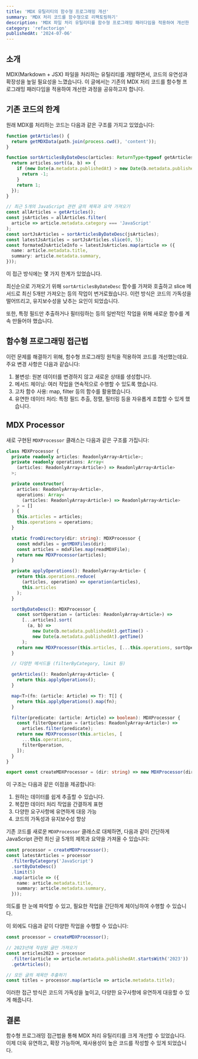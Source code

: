 ```yaml
---
title: 'MDX 유틸리티의 함수형 프로그래밍 개선'
summary: 'MDX 처리 코드를 함수형으로 리팩토링하기'
description: 'MDX 파일 처리 유틸리티를 함수형 프로그래밍 패러다임을 적용하여 개선한 과정을 소개합니다. 코드의 유연성, 재사용성, 확장성을 높이는 방법과 그 이점을 설명합니다.'
category: 'refactorign'
publishedAt: '2024-07-06'
---
```


## 소개

MDX(Markdown + JSX) 파일을 처리하는 유틸리티를 개발하면서, 코드의 유연성과 확장성을 높일 필요성을 느꼈습니다.
이 글에서는 기존의 MDX 처리 코드를 함수형 프로그래밍 패러다임을 적용하여 개선한 과정을 공유하고자 합니다.

## 기존 코드의 한계

원래 MDX를 처리하는 코드는 다음과 같은 구조를 가지고 있었습니다:

```typescript {15-24}
function getArticles() {
  return getMDXData(path.join(process.cwd(), 'content'));
}

function sortArticlesByDateDesc(articles: ReturnType<typeof getArticles>) {
  return articles.sort((a, b) => {
    if (new Date(a.metadata.publishedAt) > new Date(b.metadata.publishedAt)) {
      return -1;
    }
    return 1;
  });
}

// 최근 5개의 JavaScript 관련 글의 제목과 요약 가져오기
const allArticles = getArticles();
const jsArticles = allArticles.filter(
  article => article.metadata.category === 'JavaScript'
);
const sortJsArticles = sortArticlesByDateDesc(jsArticles);
const latestJsArticles = sortJsArticles.slice(0, 5);
const formatedJsArticleInfo = latestJsArticles.map(article => ({
  name: article.metadata.title,
  summary: article.metadata.summary,
}));
```

이 접근 방식에는 몇 가지 한계가 있었습니다.

최신순으로 가져오기 위해 `sortArticlesByDateDesc` 함수를 가져와 호출하고 slice 메서드로 최신 5개만 가져오는 등의 작업이 번거로웠습니다.
이런 방식은 코드의 가독성을 떨어뜨리고, 유지보수성을 낮추는 요인이 되었습니다.

또한, 특정 필드만 추출하거나 필터링하는 등의 일반적인 작업을 위해 새로운 함수를 계속 만들어야 했습니다.

## 함수형 프로그래밍 접근법

이런 문제를 해결하기 위해, 함수형 프로그래밍 원칙을 적용하여 코드를 개선했는데요.
주요 변경 사항은 다음과 같습니다:

1. 불변성: 원본 데이터를 변경하지 않고 새로운 상태를 생성합니다.
2. 메서드 체이닝: 여러 작업을 연속적으로 수행할 수 있도록 했습니다.
3. 고차 함수 사용: map, filter 등의 함수를 활용했습니다.
4. 유연한 데이터 처리: 특정 필드 추출, 정렬, 필터링 등을 자유롭게 조합할 수 있게 했습니다.

## MDX Processor

새로 구현된 `MDXProcessor` 클래스는 다음과 같은 구조를 가집니다:

```typescript
class MDXProcessor {
  private readonly articles: ReadonlyArray<Article>;
  private readonly operations: Array<
    (articles: ReadonlyArray<Article>) => ReadonlyArray<Article>
  >;

  private constructor(
    articles: ReadonlyArray<Article>,
    operations: Array<
      (articles: ReadonlyArray<Article>) => ReadonlyArray<Article>
    > = []
  ) {
    this.articles = articles;
    this.operations = operations;
  }

  static fromDirectory(dir: string): MDXProcessor {
    const mdxFiles = getMDXFiles(dir);
    const articles = mdxFiles.map(readMDXFile);
    return new MDXProcessor(articles);
  }

  private applyOperations(): ReadonlyArray<Article> {
    return this.operations.reduce(
      (articles, operation) => operation(articles),
      this.articles
    );
  }

  sortByDateDesc(): MDXProcessor {
    const sortOperation = (articles: ReadonlyArray<Article>) =>
      [...articles].sort(
        (a, b) =>
          new Date(b.metadata.publishedAt).getTime() -
          new Date(a.metadata.publishedAt).getTime()
      );
    return new MDXProcessor(this.articles, [...this.operations, sortOperation]);
  }

  // 다양한 메서드들 (filterByCategory, limit 등)

  getArticles(): ReadonlyArray<Article> {
    return this.applyOperations();
  }

  map<T>(fn: (article: Article) => T): T[] {
    return this.applyOperations().map(fn);
  }

  filter(predicate: (article: Article) => boolean): MDXProcessor {
    const filterOperation = (articles: ReadonlyArray<Article>) =>
      articles.filter(predicate);
    return new MDXProcessor(this.articles, [
      ...this.operations,
      filterOperation,
    ]);
  }
}

export const createMDXProcessor = (dir: string) => new MDXProcessor(dir);
```

이 구조는 다음과 같은 이점을 제공합니다:

1. 원하는 데이터를 쉽게 추출할 수 있습니다.
2. 복잡한 데이터 처리 작업을 간결하게 표현
3. 다양한 요구사항에 유연하게 대응 가능
4. 코드의 가독성과 유지보수성 향상

기존 코드를 새로운 `MDXProcessor` 클래스로 대체하면, 다음과 같이 간단하게 JavaScript 관련 최신 글 5개의 제목과 요약을 가져올 수 있습니다:

```typescript
const processor = createMDXProcessor();
const latestArticles = processor
  .filterByCategory('JavaScript')
  .sortByDateDesc()
  .limit(5)
  .map(article => ({
    name: article.metadata.title,
    summary: article.metadata.summary,
  }));
```

의도를 한 눈에 파악할 수 있고, 필요한 작업을 간단하게 체이닝하여 수행할 수 있습니다.

이 외에도 다음과 같이 다양한 작업을 수행할 수 있습니다:

```typescript
const processor = createMDXProcessor();

// 2023년에 작성된 글만 가져오기
const articles2023 = processor
  .filter(article => article.metadata.publishedAt.startsWith('2023'))
  .getArticles();

// 모든 글의 제목만 추출하기
const titles = processor.map(article => article.metadata.title);
```

이러한 접근 방식은 코드의 가독성을 높이고, 다양한 요구사항에 유연하게 대응할 수 있게 해줍니다.

## 결론

함수형 프로그래밍 접근법을 통해 MDX 처리 유틸리티를 크게 개선할 수 있었습니다. 이제 더욱 유연하고, 확장 가능하며, 재사용성이 높은 코드를 작성할 수 있게 되었습니다.
